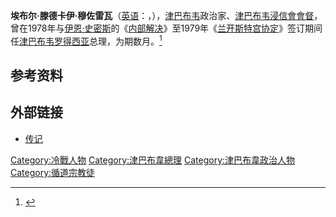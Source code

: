 {{Infobox Politician
|name=埃布尔·穆佐雷瓦<br />{{lang|en|Abel Muzorewa}}
| image = [[File:Muzorewa_1978_b.jpg|220px]]
| caption = 埃布尔·穆佐雷瓦 (1978)
| office=[[辛巴威羅德西亞|津巴布韦罗得西亚]]总理
| term_start=1979年6月1日
| term_end=1980年4月18日
| president=[[乔赛亚·蔡恩·古梅德|乔赛亚·蔡恩·古梅德]]
| predecessor=[[伊恩·道格拉斯·史密斯|伊恩·道格拉斯·史密斯]](罗得西亚總理)
| successor=[[罗伯特·穆加贝|罗伯特·穆加贝]](辛巴威總理)
| birth_date=1925年4月14日
| birth_place=[[南罗得西亚|南罗得西亚]][[穆塔雷|穆塔雷]]
| nationality= {{flag|大英帝国}}<br>{{flag|Southern Rhodesia}} <br>{{flag|罗德西亚}}<br>{{flag|津巴布韦}}
| death_date = 2010年4月8日
| death_place = [[津巴布韦|津巴布韦]][[哈拉雷|哈拉雷]]
}}
'''埃布尔·滕德卡伊·穆佐雷瓦'''（[[英语|英语]]：'''{{lang|en|Abel Tendekayi Muzorewa}}'''，{{bd|1925年|4月14日|2010年|4月8日|catIdx=Muzorewa, Abel}}），[[津巴布韦|津巴布韦]]政治家、[[津巴布韦|津巴布韦]][[浸信會|浸信會]][[會督|會督]]，曾在1978年与[[伊恩·史密斯|伊恩·史密斯]]的《[[内部解决|内部解决]]》至1979年《[[兰开斯特宫协定|兰开斯特宫协定]]》签订期间任[[津巴布韦罗得西亚|津巴布韦罗得西亚]]总理，为期数月。<ref name="return">{{cite web|author=Lebo Nkatazo|url=http://allafrica.com/stories/200706210837.html|title="Zimbabwe: Muzorewa plots political comeback"|publisher=''New Zimbabwe'' (allAfrica.com)|date=2007年6月21日|accessdate=2007年11月24日|archive-date=2007年9月26日|archive-url=https://web.archive.org/web/20070926234525/http://allafrica.com/stories/200706210837.html|dead-url=no}}</ref>

== 参考资料 ==
{{Reflist}}

== 外部链接 ==
*[https://web.archive.org/web/20150915125723/http://www.dacb.org/stories/zimbabwe/muzorewa_abel.html 传记]

{{start box}}
{{succession box|[[伊恩·道格拉斯·史密斯|伊恩·道格拉斯·史密斯]]（[[罗得西亚|罗得西亚]]）|[[罗伯特·穆加贝|罗伯特·穆加贝]]（[[津巴布韦|津巴布韦]]）|[[辛巴威羅德西亞|津巴布韦罗得西亚]]总理|1979年}}
{{end box}}
{{冷戰相關人物}}
{{Authority control}}
{{非洲政治人物小作品}}

{{DEFAULTSORT:Muzorewa, Abel}}
[[Category:冷戰人物|Category:冷戰人物]]
[[Category:津巴布韋總理|Category:津巴布韋總理]]
[[Category:津巴布韋政治人物|Category:津巴布韋政治人物]]
[[Category:循道宗教徒|Category:循道宗教徒]]